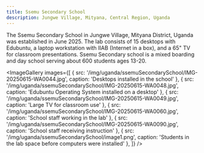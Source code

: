 ```yaml
---
title: Ssemu Secondary School
description: Jungwe Village, Mityana, Central Region, Uganda
---
```



<LabHeader
 location="Jungwe Village, Mityana District, Central Region, Uganda"
 locationUrl="https://www.google.com/maps/place/Ssemu+secondary+school+mityana+junggwe/@0.4477302,31.9958515,17.16z"
 dateEstablished="2025"
/>

The Ssemu Secondary School in Jungwe Village, Mityana District, Uganda was established in June 2025. The lab consists of 15 desktops with Edubuntu, a laptop workstation with IIAB (Internet in a box), and a 65" TV for classroom presentations.
Ssemu Secondary school is a mixed boarding and day school serving about 600 students ages 13-20. 

<ImageGallery images={[
  {
    src: '/img/uganda/ssemuSecondarySchool/IMG-20250615-WA0044.jpg',
    caption: 'Desktops installed in the school'
  },
  {
    src: '/img/uganda/ssemuSecondarySchool/IMG-20250615-WA0048.jpg',
    caption: 'Edubuntu Operating System installed on a desktop'
  },
  {
    src: '/img/uganda/ssemuSecondarySchool/IMG-20250615-WA0049.jpg',
    caption: 'Large TV for classroom use'
  },
  {
    src: '/img/uganda/ssemuSecondarySchool/IMG-20250615-WA0060.jpg',
    caption: 'School staff working in the lab'
  },
  {
    src: '/img/uganda/ssemuSecondarySchool/IMG-20250615-WA0090.jpg',
    caption: 'School staff receiving instruction'
  },
  {
    src: '/img/uganda/ssemuSecondarySchool/image1.png',
    caption: 'Students in the lab space before computers were installed'
  },
]} />


